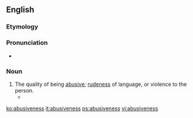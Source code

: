 ==English==

===Etymology===
{{suffix|abusive|ness}}

===Pronunciation===
* {{IPA|/əˈbuːsɪvnəs/}}

===Noun===
{{en-noun|-}}

# The quality of being [[abusive]]; [[rudeness]] of language, or violence to the person.
#* {{quote-book|passage=Pick out mirth, like stones out of thy ground, Profaneness, filthiness, '''abusiveness'''|author=[[w:George Herbert|George Herbert]]|title=The Temple|year=1633}}

[[ko:abusiveness]]
[[it:abusiveness]]
[[ps:abusiveness]]
[[vi:abusiveness]]
